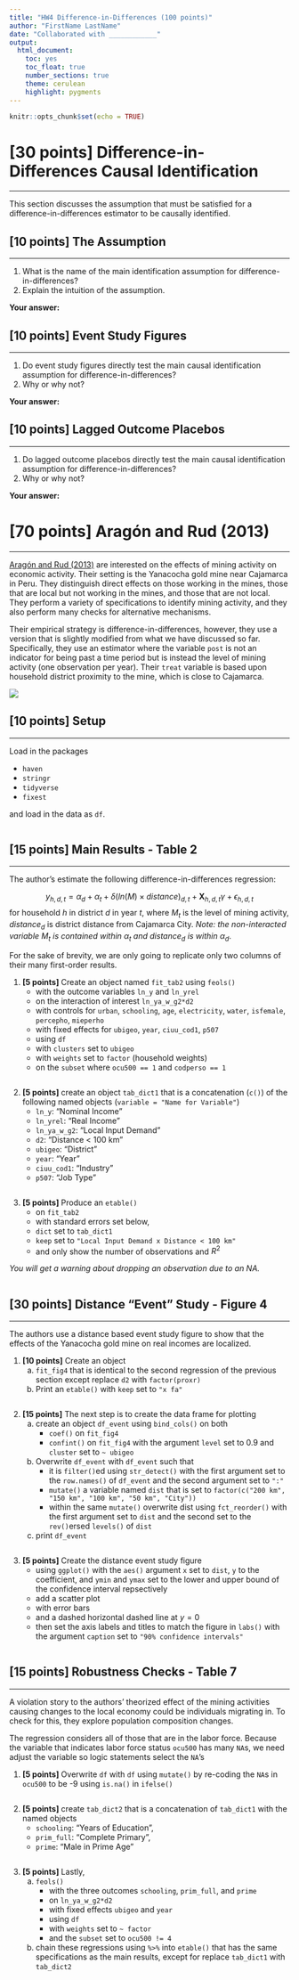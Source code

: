```yaml
---
title: "HW4 Difference-in-Differences (100 points)"
author: "FirstName LastName"
date: "Collaborated with ____________"
output: 
  html_document:
    toc: yes
    toc_float: true
    number_sections: true
    theme: cerulean
    highlight: pygments
---
```


```r
knitr::opts_chunk$set(echo = TRUE)
```




# **[30 points]** Difference-in-Differences Causal Identification
********************************************************************************

This section discusses the assumption that must be satisfied for a difference-in-differences estimator to be causally identified.


## **[10 points]** The Assumption
**********************************************************************

1. What is the name of the main identification assumption for difference-in-differences? 
2. Explain the intuition of the assumption.

**Your answer:**



## **[10 points]** Event Study Figures
**********************************************************************

1. Do event study figures directly test the main causal identification assumption for difference-in-differences?
2. Why or why not?

**Your answer:**



##  **[10 points]** Lagged Outcome Placebos
**********************************************************************

1. Do lagged outcome placebos directly test the main causal identification assumption for difference-in-differences?
2. Why or why not?

**Your answer:**


#  **[70 points]** Aragón and Rud (2013)
********************************************************************************

[Aragón and Rud (2013)](https://www.jstor.org/stable/43189326#metadata_info_tab_contents) are interested on the effects of mining activity on economic activity.
Their setting is the Yanacocha gold mine near Cajamarca in Peru.
They distinguish direct effects on those working in the mines, those that are local but not working in the mines, and those that are not local.
They perform a variety of specifications to identify mining activity, and they also perform many checks for alternative mechanisms.



Their empirical strategy is difference-in-differences, however, they use a version that is slightly modified from what we have discussed so far.
Specifically, they use an estimator where the variable `post` is not an indicator for being past a time period but is instead the level of mining activity (one observation per year).
Their `treat` variable is based upon household district proximity to the mine, which is close to Cajamarca.


![](Figure 2.png)




##  **[10 points]**  Setup
**********************************************************************

Load in the packages

- `haven`
- `stringr`
- `tidyverse`
- `fixest`

and load in the data as `df`.


```r

```




##  **[15 points]**  Main Results - Table 2
**********************************************************************

The author's estimate the following difference-in-differences regression:

$$y_{h,d,t} = \alpha_d + \alpha_t + \delta \left( ln(M) \times distance \right)_{d,t} + \textbf{X}_{h,d,t} \gamma + \epsilon_{h,d,t}$$
for household $h$ in district $d$ in year $t$, where $M_t$ is the level of mining activity, $distance_d$ is district distance from Cajamarca City. 
*Note: the non-interacted variable* $M_t$ *is contained within* $\alpha_t$ *and* $distance_d$ *is within* $\alpha_d$.

For the sake of brevity, we are only going to replicate only two columns of their many first-order results.


1.  **[5 points]** Create an object named `fit_tab2` using `feols()`
    - with the outcome variables `ln_y` and `ln_yrel`
    - on the interaction of interest `ln_ya_w_g2*d2`
    - with controls for `urban`, `schooling`, `age`, `electricity`, `water`, `isfemale`, `percepho`, `mieperho`
    - with fixed effects for `ubigeo`, `year`, `ciuu_cod1`, `p507`
    - using `df`
    - with `clusters` set to `ubigeo`
    - with `weights` set to `factor` (household weights)
    - on the `subset` where `ocu500 == 1` and `codperso == 1`
    
```r

```


2.  **[5 points]** create an object `tab_dict1` that is a concatenation (`c()`) of the following named objects (`variable = "Name for Variable"`)
    - `ln_y`: "Nominal Income"
    - `ln_yrel`: "Real Income"
    - `ln_ya_w_g2`: "Local Input Demand"
    - `d2`: "Distance < 100 km"
    - `ubigeo`: "District"
    - `year`: "Year"
    - `ciuu_cod1`: "Industry"
    - `p507`: "Job Type"
    
```r

```


3.  **[5 points]** Produce an `etable()` 
    - on `fit_tab2`
    - with standard errors set below,
    - `dict` set to `tab_dict1`
    - `keep` set to `"Local Input Demand x Distance < 100 km"`
    - and only show the number of observations and $R^2$


*You will get a warning about dropping an observation due to an NA.*

```r

```



##  **[30 points]** Distance "Event" Study - Figure 4
**********************************************************************

The authors use a distance based event study figure to show that the effects of the Yanacocha gold mine on real incomes are localized.

1.  **[10 points]** Create an object
    a. `fit_fig4` that is identical to the second regression of the previous section except replace `d2` with `factor(proxr)`
    b. Print an `etable()` with `keep` set to `"x fa"`

```r

```


2.  **[15 points]** The next step is to create the data frame for plotting
    a. create an object `df_event` using `bind_cols()` on both
        - `coef()` on `fit_fig4`
        - `confint()` on `fit_fig4` with the argument `level` set to 0.9 and `cluster` set to `~ ubigeo`
    b. Overwrite `df_event` with `df_event` such that 
        - it is `filter()`ed using `str_detect()` with the first argument set to the `row.names()` of `df_event` and the second argument set to `":"`
        - `mutate()` a variable named `dist` that is set to `factor(c("200 km", "150 km", "100 km", "50 km", "City"))`
        - within the same `mutate()` overwrite dist using `fct_reorder()` with the first argument set to `dist` and the second set to the `rev()`ersed `levels()` of `dist`
    c. print `df_event`


```r

```


3.  **[5 points]** Create the distance event study figure 
    - using `ggplot()` with the `aes()` argument `x` set to `dist`, `y` to the coefficient, and `ymin` and `ymax` set to the lower and upper bound of the confidence interval repsectively
    - add a scatter plot
    - with error bars
    - and a dashed horizontal dashed line at $y=0$
    - then set the axis labels and titles to match the figure in `labs()` with the argument `caption` set to `"90% confidence intervals"`


```r

```



##  **[15 points]** Robustness Checks - Table 7
**********************************************************************

A violation story to the authors' theorized effect of the mining activities causing changes to the local economy could be individuals migrating in.
To check for this, they explore population composition changes.

The regression considers all of those that are in the labor force. 
Because the variable that indicates labor force status `ocu500` has many `NA`s, we need adjust the variable so logic statements select the `NA`'s

1.  **[5 points]** Overwrite `df` with `df` using `mutate()` by re-coding the `NA`s in `ocu500` to be -9 using `is.na()` in `ifelse()`

```r

```

2.  **[5 points]** create `tab_dict2` that is a concatenation of `tab_dict1` with the named objects
    - `schooling`: "Years of Education",
    - `prim_full`: "Complete Primary",
    - `prime`: "Male in Prime Age"

```r

```


3.  **[5 points]** Lastly,
    a. `feols()`
        - with the three outcomes `schooling`, `prim_full`, and `prime`
        - on `ln_ya_w_g2*d2`
        - with fixed effects `ubigeo` and `year`
        - using `df`
        - with `weights` set to `~ factor`
        - and the `subset` set to `ocu500 != 4`
    b. chain these regressions using `%>%` into `etable()` that has the same specifications as the main results, except for replace `tab_dict1` with `tab_dict2`
    



```r

```













